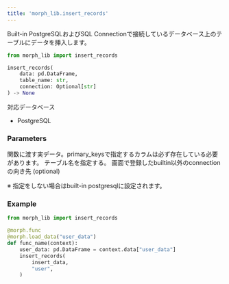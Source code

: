 ```yaml
---
title: 'morph_lib.insert_records'
---
```


Built-in PostgreSQLおよびSQL Connectionで接続しているデータベース上のテーブルにデータを挿入します。

```python
from morph_lib import insert_records

insert_records(
	data: pd.DataFrame,
	table_name: str,
	connection: Optional[str]
) -> None
```

対応データベース

- PostgreSQL

### Parameters


<ParamField body="data" type="pd.DataFrame" required>
関数に渡す実データ。primary_keysで指定するカラムは必ず存在している必要があります。
</ParamField>

<ParamField body="table_name" type="str" required>
テーブル名を指定する。
</ParamField>

<ParamField body="connection" type="str" optional>
画面で登録したbuiltin以外のconnectionの向き先 (optional)

※ 指定をしない場合はbuilt-in postgresqlに設定されます。
</ParamField>

### Example

```python
from morph_lib import insert_records

@morph.func
@morph.load_data("user_data")
def func_name(context):
	user_data: pd.DataFrame = context.data["user_data"]
	insert_records(
		insert_data,
		"user",
	)
```